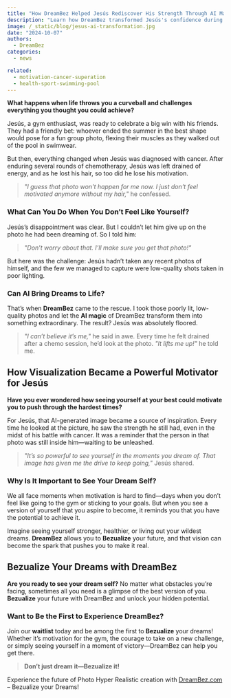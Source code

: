 ```yaml
---
title: "How DreamBez Helped Jesús Rediscover His Strength Through AI Magic"
description: "Learn how DreamBez transformed Jesús's confidence during a challenging time with AI-generated photos that brought his dreams to life."
image: /_static/blog/jesus-ai-transformation.jpg
date: "2024-10-07"
authors:
  - DreamBez
categories:
  - news

related:
  - motivation-cancer-superation
  - health-sport-swimming-pool
---
```


**What happens when life throws you a curveball and challenges everything you thought you could achieve?**

Jesús, a gym enthusiast, was ready to celebrate a big win with his friends. They had a friendly bet: whoever ended the summer in the best shape would pose for a fun group photo, flexing their muscles as they walked out of the pool in swimwear.

But then, everything changed when Jesús was diagnosed with cancer. After enduring several rounds of chemotherapy, Jesús was left drained of energy, and as he lost his hair, so too did he lose his motivation.

> _"I guess that photo won't happen for me now. I just don't feel motivated anymore without my hair,"_ he confessed.

### What Can You Do When You Don’t Feel Like Yourself?

Jesús’s disappointment was clear. But I couldn’t let him give up on the photo he had been dreaming of. So I told him:

> _"Don’t worry about that. I’ll make sure you get that photo!"_

But here was the challenge: Jesús hadn’t taken any recent photos of himself, and the few we managed to capture were low-quality shots taken in poor lighting.

### Can AI Bring Dreams to Life?

That’s when **DreamBez** came to the rescue. I took those poorly lit, low-quality photos and let the **AI magic** of DreamBez transform them into something extraordinary. The result? Jesús was absolutely floored.

> _"I can’t believe it’s me,"_ he said in awe. Every time he felt drained after a chemo session, he’d look at the photo. _"It lifts me up!"_ he told me.

## How Visualization Became a Powerful Motivator for Jesús

**Have you ever wondered how seeing yourself at your best could motivate you to push through the hardest times?** 

For Jesús, that AI-generated image became a source of inspiration. Every time he looked at the picture, he saw the strength he still had, even in the midst of his battle with cancer. It was a reminder that the person in that photo was still inside him—waiting to be unleashed.

> _"It’s so powerful to see yourself in the moments you dream of. That image has given me the drive to keep going,"_ Jesús shared.

### Why Is It Important to See Your Dream Self?

We all face moments when motivation is hard to find—days when you don’t feel like going to the gym or sticking to your goals. But when you see a version of yourself that you aspire to become, it reminds you that you have the potential to achieve it.

Imagine seeing yourself stronger, healthier, or living out your wildest dreams. **DreamBez** allows you to **Bezualize** your future, and that vision can become the spark that pushes you to make it real.

## Bezualize Your Dreams with DreamBez

**Are you ready to see your dream self?** No matter what obstacles you’re facing, sometimes all you need is a glimpse of the best version of you. **Bezualize** your future with DreamBez and unlock your hidden potential.

### Want to Be the First to Experience DreamBez?

Join our **waitlist** today and be among the first to **Bezualize** your dreams! Whether it’s motivation for the gym, the courage to take on a new challenge, or simply seeing yourself in a moment of victory—DreamBez can help you get there.

> **Don’t just dream it—Bezualize it!**

Experience the future of Photo Hyper Realistic creation with [DreamBez.com](https://dreambez.com/) – Bezualize your Dreams!
